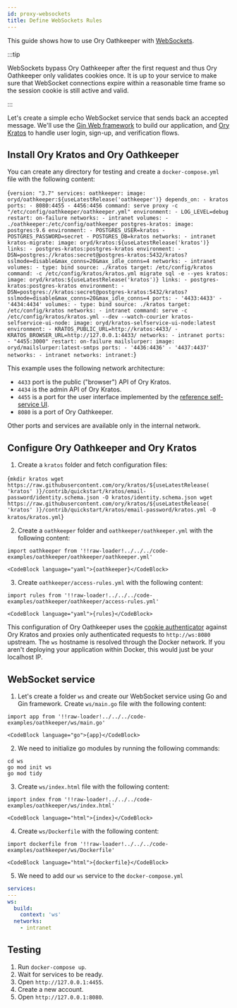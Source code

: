 ```yaml
---
id: proxy-websockets
title: Define WebSockets Rules
---
```



This guide shows how to use Ory Oathkeeper with
[WebSockets](https://developer.mozilla.org/en-US/docs/Web/API/WebSockets_API).

:::tip

WebSockets bypass Ory Oathkeeper after the first request and thus Ory Oathkeeper
only validates cookies once. It is up to your service to make sure that
WebSocket connections expire within a reasonable time frame so the session
cookie is still active and valid.

:::

Let's create a simple echo WebSocket service that sends back an accepted
message. We'll use the [Gin Web framework](https://github.com/gin-gonic/gin) to
build our application, and [Ory Kratos](https://github.com/ory/kratos) to handle
user login, sign-up, and verification flows.

## Install Ory Kratos and Ory Oathkeeper

You can create any directory for testing and create a `docker-compose.yml` file
with the following content:

<CodeBlock className="language-yaml">{`version: "3.7"
services:
  oathkeeper:
    image: oryd/oathkeeper:${useLatestRelease('oathkeeper')}
    depends_on:
      - kratos
    ports:
      - 8080:4455
      - 4456:4456
    command:
      serve proxy -c "/etc/config/oathkeeper/oathkeeper.yml"
    environment:
      - LOG_LEVEL=debug
    restart: on-failure
    networks:
      - intranet
    volumes:
      - ./oathkeeper:/etc/config/oathkeeper
  postgres-kratos:
    image: postgres:9.6
    environment:
      - POSTGRES_USER=kratos
      - POSTGRES_PASSWORD=secret
      - POSTGRES_DB=kratos
    networks:
      - intranet
  kratos-migrate:
    image: oryd/kratos:${useLatestRelease('kratos')}
    links:
      - postgres-kratos:postgres-kratos
    environment:
      - DSN=postgres://kratos:secret@postgres-kratos:5432/kratos?sslmode=disable&max_conns=20&max_idle_conns=4
    networks:
      - intranet
    volumes:
      - type: bind
        source: ./kratos
        target: /etc/config/kratos
    command: -c /etc/config/kratos/kratos.yml migrate sql -e --yes
  kratos:
    image: oryd/kratos:${useLatestRelease('kratos')}
    links:
      - postgres-kratos:postgres-kratos
    environment:
      - DSN=postgres://kratos:secret@postgres-kratos:5432/kratos?sslmode=disable&max_conns=20&max_idle_conns=4
    ports:
      - '4433:4433'
      - '4434:4434'
    volumes:
      - type: bind
        source: ./kratos
        target: /etc/config/kratos
    networks:
      - intranet
    command: serve -c /etc/config/kratos/kratos.yml --dev --watch-courier
  kratos-selfservice-ui-node:
    image: oryd/kratos-selfservice-ui-node:latest
    environment:
      - KRATOS_PUBLIC_URL=http://kratos:4433/
      - KRATOS_BROWSER_URL=http://127.0.0.1:4433/
    networks:
      - intranet
    ports:
      - "4455:3000"
    restart: on-failure
  mailslurper:
    image: oryd/mailslurper:latest-smtps
    ports:
      - '4436:4436'
      - '4437:4437'
    networks:
      - intranet
networks:
  intranet:`}</CodeBlock>

This example uses the following network architecture:

- `4433` port is the public ("browser") API of Ory Kratos.
- `4434` is the admin API of Ory Kratos.
- `4455` is a port for the user interface implemented by the
  [reference self-service UI](https://github.com/ory/kratos-selfservice-ui-node).
- `8080` is a port of Ory Oathkeeper.

Other ports and services are available only in the internal network.

## Configure Ory Oathkeeper and Ory Kratos

1. Create a `kratos` folder and fetch configuration files:

<CodeBlock className="language-shell">{`mkdir kratos
wget https://raw.githubusercontent.com/ory/kratos/${useLatestRelease(
  'kratos'
)}/contrib/quickstart/kratos/email-password/identity.schema.json -O kratos/identity.schema.json
wget https://raw.githubusercontent.com/ory/kratos/${useLatestRelease(
  'kratos'
)}/contrib/quickstart/kratos/email-password/kratos.yml -O kratos/kratos.yml`}</CodeBlock>

2. Create a `oathkeeper` folder and `oathkeeper/oathkeeper.yml` with the
   following content:

```mdx-code-block title="oathkeeper/oathkeeper.yml"
import oathkeeper from '!!raw-loader!../../../code-examples/oathkeeper/oathkeeper/oathkeeper.yml'

<CodeBlock language="yaml">{oathkeeper}</CodeBlock>
```

3. Create `oathkeeper/access-rules.yml` with the following content:

```mdx-code-block title="oathkeeper/access-rules.yml"
import rules from '!!raw-loader!../../../code-examples/oathkeeper/oathkeeper/access-rules.yml'

<CodeBlock language="yaml">{rules}</CodeBlock>
```

This configuration of Ory Oathkeeper uses the
[cookie authenticator](https://www.ory.sh/docs/oathkeeper/pipeline/authn#cookie_session)
against Ory Kratos and proxies only authenticated requests to `http://ws:8080`
upstream. The `ws` hostname is resolved through the Docker network. If you
aren't deploying your application within Docker, this would just be your
localhost IP.

## WebSocket service

1. Let's create a folder `ws` and create our WebSocket service using Go and Gin
   framework. Create `ws/main.go` file with the following content:

```mdx-code-block title="ws/main.go"
import app from '!!raw-loader!../../../code-examples/oathkeeper/ws/main.go'

<CodeBlock language="go">{app}</CodeBlock>
```

2. We need to initialize go modules by running the following commands:

```shell
cd ws
go mod init ws
go mod tidy
```

3. Create `ws/index.html` file with the following content:

```mdx-code-block title="ws/index.html"
import index from '!!raw-loader!../../../code-examples/oathkeeper/ws/index.html'

<CodeBlock language="html">{index}</CodeBlock>
```

4. Create `ws/Dockerfile` with the following content:

```mdx-code-block title="ws/Dockerfile"
import dockerfile from '!!raw-loader!../../../code-examples/oathkeeper/ws/Dockerfile'

<CodeBlock language="html">{dockerfile}</CodeBlock>
```

5. We need to add our `ws` service to the `docker-compose.yml`

```yaml
services:
---
ws:
  build:
    context: 'ws'
  networks:
    - intranet
```

## Testing

1. Run `docker-compose up`.
2. Wait for services to be ready.
3. Open `http://127.0.0.1:4455`.
4. Create a new account.
5. Open `http://127.0.0.1:8080`.
